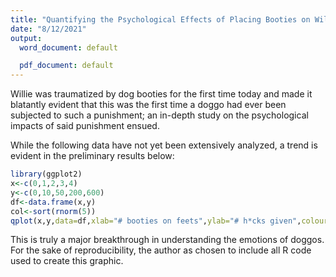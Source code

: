 ---
title: "Quantifying the Psychological Effects of Placing Booties on Willie's Feet"
date: "8/12/2021"
output:
  word_document: default

  pdf_document: default
---

Willie was traumatized by dog booties for the first time today and made it blatantly evident that this was the first time a doggo had ever been subjected to such a punishment; an in-depth study on the psychological impacts of said punishment ensued.

While the following data have not yet been extensively analyzed, a trend is evident in the preliminary results below:

```{r}
library(ggplot2)
x<-c(0,1,2,3,4)
y<-c(0,10,50,200,600)
df<-data.frame(x,y)
col<-sort(rnorm(5))
qplot(x,y,data=df,xlab="# booties on feets",ylab="# h*cks given",colour=col)+scale_colour_gradient(low="green", high="red")+geom_point(size = 3)+ggtitle("H*cks Given Based on Number of Booties on Willie's Feet")
```

This is truly a major breakthrough in understanding the emotions of doggos. For the sake of reproducibility, the author as chosen to include all R code used to create this graphic.


